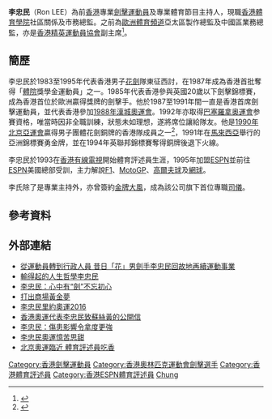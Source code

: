 {{noteTA|G1=Sports}}
{{Infobox person
| name        = 李忠民 Ron Lee
| 圖像     = File:Ron Lee 李忠民.jpg
| education   =香港中文大學行政人員工商管理碩士 
| occupation  = [[击剑|劍擊]][[運動員|運動員]]，香港體育學院社區關係及市務總監，[[香港精英運動員協會|香港精英運動員協會]]副主席， [[主持人|司儀]]
| spouse      = 
| parents     = 
| awards      = 首位在歐洲獲奬的香港劍手，[[1990年亚洲运动会|1990年北京亞運會]]男子團體花劍銅牌，1991年[[馬來西亞|馬來西亞]]亞洲錦標賽金牌， 1994年英聯邦錦標賽銅牌
}}

'''李忠民'''（Ron LEE{{bd||}}）為前[[香港|香港]]專業[[击剑|劍擊]][[運動員|運動員]]及專業體育節目主持人，現職[[香港體育學院|香港體育學院]]社區關係及市務總監。之前為[[歐洲體育頻道|歐洲體育頻道]]亞太區製作總監及中國區業務總監，亦是[[香港精英運動員協會|香港精英運動員協會]]副主席<ref>{{cite web |language=zh-hk |url=http://hkelitedev.vela.hk/about_us/about_us_committee.php |title=委員會 |publisher=[[香港精英運動員協會|''hkelitedev.vela.hk'']] |accessdate=2011-12-14 }}{{dead link|date=2018年3月 |bot=InternetArchiveBot |fix-attempted=yes }}</ref>。

==簡歷==
李忠民於1983至1995年代表香港男子[[花剑|花劍]]隊東征西討，在1987年成為香港首批奪得「[[香港體育學院|體院]]獎學金運動員」之一。1985年代表香港參與英國20歲以下劍擊錦標賽，成為香港首位於歐洲贏得獎牌的劍擊手。他於1987至1991年間一直是香港首席劍擊運動員，並代表香港參加[[1988年夏季奥林匹克运动会|1988年漢城奧運會]]。1992年亦取得[[1992年夏季奥林匹克运动会|巴塞羅拿奥運會]]参賽資格，唯當時因非全職訓練，狀態未如理想，遂將席位讓給隊友。他是[[1990年亚洲运动会|1990年北京亞運會]]贏得男子團體花劍銅牌的香港隊成員之一<ref>{{cite news |language=zh-hk |url=http://paper.wenweipo.com/2010/10/28/SP1010280002.htm |title=港劍擊隊歷屆亞運成績表 |publisher=[[文汇报_(香港)|''paper.wenweipo.com'']] |date=2010-10-28 |accessdate=2011-12-14 |archive-url=https://web.archive.org/web/20101101185228/http://paper.wenweipo.com/2010/10/28/SP1010280002.htm |archive-date=2010-11-01 |dead-url=yes }}</ref>，1991年在[[馬來西亞|馬來西亞]]舉行的亞洲錦標賽勇金牌，並在1994年英聯邦錦標賽奪得銅牌後退下火線。

李忠民於1993在[[香港有線電視|香港有線電視]]開始體育評述員生涯，1995年加盟[[ESPN_STAR_Sports|ESPN]]並前往[[ESPN|ESPN]]美國總部受訓，主力解說[[一级方程式赛车|F1]]、[[世界摩托车锦标赛|MotoGP]]、[[高爾夫球|高爾夫球]]及[[網球|網球]]。

李氏除了是專業主持外，亦曾簽約[[金牌大風|金牌大風]]，成為該公司旗下首位專職[[主持人|司儀]]。

==參考資料==
{{reflist}}

==外部連結==
* [https://www.upower.com.hk/article/135421-%E5%BE%9E%E9%81%8B%E5%8B%95%E5%93%A1%E8%BD%89%E5%88%B0%E8%A1%8C%E6%94%BF%E4%BA%BA%E5%93%A1-%E6%98%94%E6%97%A5%E3%80%8C%E8%8A%B1%E3%80%8D%E7%94%B7%E5%8A%8D%E6%89%8B%E6%9D%8E%E5%BF%A0%E6%B0%91%E5%9B%9E 從運動員轉到行政人員 昔日「花」男劍手李忠民回故地再續運動事業] {{Wayback|url=https://www.upower.com.hk/article/135421-%E5%BE%9E%E9%81%8B%E5%8B%95%E5%93%A1%E8%BD%89%E5%88%B0%E8%A1%8C%E6%94%BF%E4%BA%BA%E5%93%A1-%E6%98%94%E6%97%A5%E3%80%8C%E8%8A%B1%E3%80%8D%E7%94%B7%E5%8A%8D%E6%89%8B%E6%9D%8E%E5%BF%A0%E6%B0%91%E5%9B%9E |date=20180916202347 }}
* [http://charities.hkjc.com/charities/chinese/connect-and-join/people-stories.aspx?in_file=stories_20171101_ronlee.html&b_cid=EWCHHLE 輸得起的人生哲學李忠民] {{Wayback|url=http://charities.hkjc.com/charities/chinese/connect-and-join/people-stories.aspx?in_file=stories_20171101_ronlee.html&b_cid=EWCHHLE |date=20180916164238 }}
* [http://health.zijing.org/2016/1216/725117.shtml 李忠民：心中有“劍”不忘初心] {{Wayback|url=http://health.zijing.org/2016/1216/725117.shtml |date=20170731120806 }}
* [http://paper.hket.com/article/1179967/%E6%9D%8E%E5%BF%A0%E6%B0%91%20%E6%89%93%E5%87%BA%E5%95%86%E5%A0%B4%E9%BB%83%E9%87%91%E5%A4%A2金牌運動員李忠民 打出商場黃金夢]
* [http://b.tvb.com/whatsnew/?p=20526 李忠民里約奧運2016] {{Wayback|url=http://b.tvb.com/whatsnew/?p=20526 |date=20201207111115 }}
* [http://hk.apple.nextmedia.com/enews/realtime/20160816/55509478 香港奧運代表李忠民致蘇絲黃的公開信] {{Wayback|url=http://hk.apple.nextmedia.com/enews/realtime/20160816/55509478 |date=20170801080325 }}
* [http://orientaldaily.on.cc/cnt/sport/20130909/00286_002.html 李忠民：傷患影響令拿度更強] {{Wayback|url=http://orientaldaily.on.cc/cnt/sport/20130909/00286_002.html |date=20170801090548 }}
* [http://www1.hk.apple.nextmedia.com/template/apple/art_main.php?iss_id=20040726&sec_id=25391&subsec_id=25392&art_id=4197568 李忠民奧運憶苦思甜]
* [http://www.jiujik.com/jsarticleprint.php?artid=3000018155 北京奧運臨近 體育評述員吃香]{{Dead link|date=2018年10月 |bot=InternetArchiveBot |fix-attempted=yes }}

{{DEFAULTSORT:Lee Chung Man}}
[[Category:香港劍擊運動員|Category:香港劍擊運動員]]
[[Category:香港奧林匹克運動會劍擊選手|Category:香港奧林匹克運動會劍擊選手]]
[[Category:香港體育評述員|Category:香港體育評述員]]
[[Category:香港ESPN體育評述員|Category:香港ESPN體育評述員]]
[[Category:李姓|Chung]]